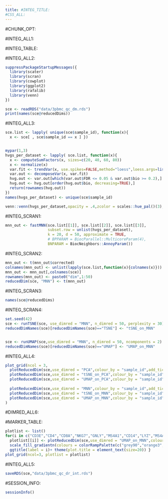 ```yaml
---
title: #INTEG_TITLE:
#CSS_ALL:
---
```


#CHUNK_OPT:

#INTEG_ALL1:

#INTEG_TABLE:

#INTEG_ALL2:

```r
suppressPackageStartupMessages({
  library(scater)
  library(scran)
  library(cowplot)
  library(ggplot2)
  library(rafalib)
  library(venn)
})

sce <- readRDS("data/3pbmc_qc_dm.rds")
print(names(sce@reducedDims))
```

#INTEG_ALL3:

```r
sce.list <- lapply( unique(sce$sample_id), function(x){
  x <- sce[ , sce$sample_id == x ] })


mypar(1,3)
hvgs_per_dataset <- lapply( sce.list, function(x){
  x <- computeSumFactors(x, sizes=c(20, 40, 60, 80))
  x <- normalize(x)
  var.fit <- trendVar(x, use.spikes=FALSE,method="loess",loess.args=list(span=0.05))
  var.out <- decomposeVar(x, var.fit)
  hvg.out <- var.out[which(var.out$FDR <= 0.05 & var.out$bio >= 0.2),]
  hvg.out <- hvg.out[order(hvg.out$bio, decreasing=TRUE),]
  return(rownames(hvg.out))
})
names(hvgs_per_dataset) <- unique(sce$sample_id)

venn::venn(hvgs_per_dataset,opacity = .4,zcolor = scales::hue_pal()(3),cexsn = 1,cexil = 1,lwd=1,col="white",borders = NA)
```

#INTEG_SCRAN1:

```r
mnn_out <- fastMNN(sce.list[[1]], sce.list[[2]], sce.list[[3]],
                   subset.row = unlist(hvgs_per_dataset),
                   k = 20, d = 50, approximate = TRUE,
                   # BPPARAM = BiocParallel::MulticoreParam(4),
                   BNPARAM = BiocNeighbors::AnnoyParam())
```

#INTEG_SCRAN2:

```r
mnn_out <- t(mnn_out$corrected)
colnames(mnn_out) <- unlist(lapply(sce.list,function(x){colnames(x)}))
mnn_out <- mnn_out[,colnames(sce)]
rownames(mnn_out) <- paste0("dim",1:50)
reducedDim(sce, "MNN") <- t(mnn_out)
```

#INTEG_SCRAN3:

```r
names(sce@reducedDims)
```

#INTEG_SCRAN4:

```r
set.seed(42)
sce <- runTSNE(sce, use_dimred = "MNN", n_dimred = 50, perplexity = 30)
reducedDimNames(sce)[reducedDimNames(sce)=="TSNE"] <- "tSNE_on_MNN"


sce <- runUMAP(sce,use_dimred = "MNN", n_dimred = 50, ncomponents = 2)
reducedDimNames(sce)[reducedDimNames(sce)=="UMAP"] <- "UMAP_on_MNN"
```

#INTEG_ALL4:

```r
plot_grid(ncol = 3,
  plotReducedDim(sce,use_dimred = "PCA",colour_by = "sample_id",add_ticks = F)+ ggplot2::ggtitle(label ="PCA"),
  plotReducedDim(sce,use_dimred = "tSNE_on_PCA",colour_by = "sample_id",add_ticks = F)+ ggplot2::ggtitle(label ="tSNE_on_PCA"),
  plotReducedDim(sce,use_dimred = "UMAP_on_PCA",colour_by = "sample_id",add_ticks = F)+ ggplot2::ggtitle(label ="UMAP_on_PCA"),
  
  plotReducedDim(sce,use_dimred = "MNN",colour_by = "sample_id",add_ticks = F)+ ggplot2::ggtitle(label ="MNN"),
  plotReducedDim(sce,use_dimred = "tSNE_on_MNN",colour_by = "sample_id",add_ticks = F)+ ggplot2::ggtitle(label ="tSNE_on_MNN"),
  plotReducedDim(sce,use_dimred = "UMAP_on_MNN",colour_by = "sample_id",add_ticks = F)+ ggplot2::ggtitle(label ="UMAP_on_MNN")
)
```

#DIMRED_ALL6:

#MARKER_TABLE:

```r
plotlist <- list()
for(i in c("CD3E","CD4","CD8A","NKG7","GNLY","MS4A1","CD14","LYZ","MS4A7","FCGR3A","CST3","FCER1A")){
  plotlist[[i]] <- plotReducedDim(sce,use_dimred = "UMAP_on_MNN",colour_by = i,by_exprs_values = "logcounts",add_ticks = F) +
  scale_fill_gradientn(colours = colorRampPalette(c("grey90","orange3","firebrick","firebrick","red","red" ))(10)) +
  ggtitle(label = i)+ theme(plot.title = element_text(size=20)) }
plot_grid(ncol=3, plotlist = plotlist)
```

#INTEG_ALL5:

```r
saveRDS(sce,"data/3pbmc_qc_dr_int.rds")
```

#SESSION_INFO:

```r
sessionInfo()
```




